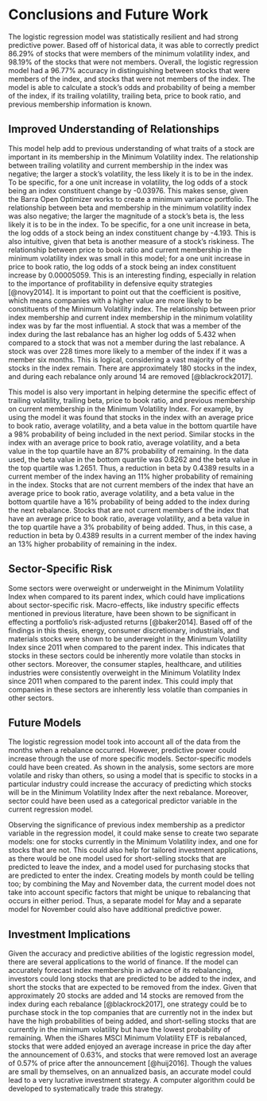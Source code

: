 # Conclusions and Future Work
The logistic regression model was statistically resilient and had strong predictive power. Based off of historical data, it was able to correctly predict 86.29% of stocks that were members of the minimum volatility index, and 98.19% of the stocks that were not members. Overall, the logistic regression model had a 96.77% accuracy in distinguishing between stocks that were members of the index, and stocks that were not members of the index. The model is able to calculate a stock’s odds and probability of being a member of the index, if its trailing volatility, trailing beta, price to book ratio, and previous membership information is known. 

## Improved Understanding of Relationships 
This model help add to previous understanding of what traits of a stock are important in its membership in the Minimum Volatility index. The relationship between trailing volatility and current membership in the index was negative; the larger a stock’s volatility, the less likely it is to be in the index. To be specific, for a one unit increase in volatility, the log odds of a stock being an index constituent change by -0.03976. This makes sense, given the Barra Open Optimizer works to create a minimum variance portfolio. The relationship between beta and membership in the minimum volatility index was also negative; the larger the magnitude of a stock’s beta is, the less likely it is to be in the index. To be specific, for a one unit increase in beta, the log odds of a stock being an index constituent change by -4.193. This is also intuitive, given that beta is another measure of a stock’s riskiness. The relationship between price to book ratio and current membership in the minimum volatility index was small in this model; for a one unit increase in price to book ratio, the log odds of a stock being an index constituent increase by 0.00005059. This is an interesting finding, especially in relation to the importance of profitability in defensive equity strategies [@novy2014]. It is important to point out that the coefficient is positive, which means companies with a higher value are more likely to be constituents of the Minimum Volatility index. The relationship between prior index membership and current index membership in the minimum volatility index was by far the most influential. A stock that was a member of the index during the last rebalance has an higher log odds of 5.432 when compared to a stock that was not a member during the last rebalance. 
A stock was over 228 times more likely to a member of the index if it was a member six months. This is logical, considering a vast majority of the stocks in the index remain. There are approximately 180 stocks in the index, and during each rebalance only around 14 are removed [@blackrock2017]. 

This model is also very important in helping determine the specific effect of trailing volatility, trailing beta, price to book ratio, and previous membership on current membership in the Minimum Volatility Index. For example, by using the model it was found that stocks in the index with an average price to book ratio, average volatility, and a beta value in the bottom quartile have a 98% probability of being included in the next period. Similar stocks in the index with an average price to book ratio, average volatility, and a beta value in the top quartile have an 87% probability of remaining. In the data used, the beta value in the bottom quartile was 0.8262 and the beta value in the top quartile was 1.2651. Thus, a reduction in beta by 0.4389 results in a current member of the index having an 11% higher probability of remaining in the index. Stocks that are not current members of the index that have an average price to book ratio, average volatility, and a beta value in the bottom quartile have a 16% probability of being added to the index during the next rebalance. Stocks that are not current members of the index that have an average price to book ratio, average volatility, and a beta value in the top quartile have a 3% probability of being added. Thus, in this case, a reduction in beta by 0.4389 results in a current member of the index having an 13% higher probability of remaining in the index. 

## Sector-Specific Risk
Some sectors were overweight or underweight in the Minimum Volatility Index when compared to its parent index, which could have implications about sector-specific risk. Macro-effects, like industry specific effects mentioned in previous literature, have been shown to be significant  in effecting a portfolio’s risk-adjusted returns [@baker2014]. Based off of the findings in this thesis, energy, consumer discretionary, industrials, and materials stocks were shown to be underweight in the Minimum Volatility Index since 2011 when compared to the parent index. This indicates that stocks in these sectors could be inherently more volatile than stocks in other sectors. Moreover, the consumer staples, healthcare, and utilities industries were consistently overweight in the Minimum Volatility Index since 2011 when compared to the parent index. This could imply that companies in these sectors are inherently less volatile than companies in other sectors.

## Future Models
The logistic regression model took into account all of the data from the months when a rebalance occurred. However, predictive power could increase through the use of more specific models. Sector-specific models could have been created. As shown in the analysis, some sectors are more volatile and risky than others, so using a model that is specific to stocks in a particular industry could increase the accuracy of predicting which stocks will be in the Minimum Volatility Index after the next rebalance. Moreover, sector could have been used as a categorical predictor variable in the current regression model. 

Observing the significance of previous index membership as a predictor variable in the regression model, it could make sense to create two separate models: one for stocks currently in the Minimum Volatility index, and one for stocks that are not. This could also help for tailored investment applications, as there would be one model used for short-selling stocks that are predicted to leave the index, and a model used for purchasing stocks that are predicted to enter the index. Creating models by month could be telling too; by combining the May and November data, the current model does not take into account specific factors that might be unique to rebalancing that occurs in either period. Thus, a separate model for May and a separate model for November could also have additional predictive power. 

## Investment Implications  
Given the accuracy and predictive abilities of the logistic regression model, there are several applications to the world of finance. If the model can accurately forecast index membership in advance of its rebalancing, investors could long stocks that are predicted to be added to the index, and short the stocks that are expected to be removed from the index. Given that approximately 20 stocks are added and 14 stocks are removed from the index during each rebalance [@blackrock2017], one strategy could be to purchase stock in the top companies that are currently not in the index but have the high probabilities of being added, and short-selling stocks that are currently in the minimum volatility but have the lowest probability of remaining. When the iShares MSCI Minimum Volatility ETF is rebalanced, stocks that were added enjoyed an average increase in price the day after the announcement of 0.63%, and stocks that were removed lost an average of 0.57% of price after the announcement [@huij2016]. Though the values are small by themselves, on an annualized basis, an accurate model could lead to a very lucrative investment strategy. A computer algorithm could be developed to systematically trade this strategy. 
